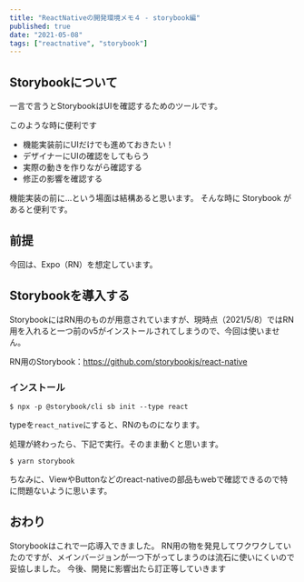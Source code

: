```yaml
---
title: "ReactNativeの開発環境メモ４ - storybook編"
published: true
date: "2021-05-08"
tags: ["reactnative", "storybook"]
---
```


## Storybookについて

一言で言うとStorybookはUIを確認するためのツールです。

このような時に便利です

- 機能実装前にUIだけでも進めておきたい！
- デザイナーにUIの確認をしてもらう
- 実際の動きを作りながら確認する
- 修正の影響を確認する

機能実装の前に...という場面は結構あると思います。
そんな時に Storybook があると便利です。


## 前提
今回は、Expo（RN）を想定しています。

## Storybookを導入する
StorybookにはRN用のものが用意されていますが、現時点（2021/5/8）ではRN用を入れると一つ前のv5がインストールされてしまうので、今回は使いません。

RN用のStorybook：https://github.com/storybookjs/react-native


### インストール
```
$ npx -p @storybook/cli sb init --type react
```
typeを`react_native`にすると、RNのものになります。



処理が終わったら、下記で実行。そのまま動くと思います。
```
$ yarn storybook
```

ちなみに、ViewやButtonなどのreact-nativeの部品もwebで確認できるので特に問題ないように思います。

## おわり
Storybookはこれで一応導入できました。
RN用の物を発見してワクワクしていたのですが、メインバージョンが一つ下がってしまうのは流石に使いにくいので妥協しました。
今後、開発に影響出たら訂正等していきます
